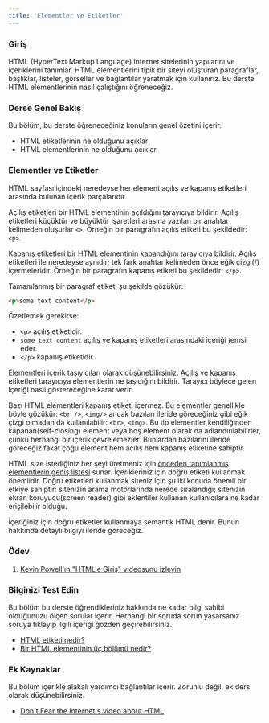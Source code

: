 ```yaml
---
title: 'Elementler ve Etiketler'
---
```


### Giriş

HTML (HyperText Markup Language) internet sitelerinin yapılarını ve içeriklerini tanımlar. HTML elementlerini tipik bir siteyi oluşturan paragraflar, başlıklar, listeler, görseller ve bağlantılar yaratmak için kullanırız. Bu derste HTML elementlerinin nasıl çalıştığını öğreneceğiz.

### Derse Genel Bakış

Bu bölüm, bu derste öğreneceğiniz konuların genel özetini içerir.

- HTML etiketlerinin ne olduğunu açıklar
- HTML elementlerinin ne olduğunu açıklar

### Elementler ve Etiketler

HTML sayfası içindeki neredeyse her element açılış ve kapanış etiketleri arasında bulunan içerik parçalarıdır.

Açılış etiketleri bir HTML elementinin açıldığını tarayıcıya bildirir. Açılış etiketleri küçüktür ve büyüktür işaretleri arasına yazılan bir anahtar kelimeden oluşurlar `<>`. Örneğin bir paragrafın açılış etiketi bu şekildedir: `<p>`.

Kapanış etiketleri bir HTML elementinin kapandığını tarayıcıya bildirir. Açılış etiketleri ile neredeyse aynıdır; tek fark anahtar kelimeden önce eğik çizgi(/) içermeleridir. Örneğin bir paragrafın kapanış etiketi bu şekildedir: `</p>`.

Tamamlanmış bir paragraf etiketi şu şekilde gözükür:

```html
<p>some text content</p>
```

Özetlemek gerekirse:

- `<p>` açılış etiketidir.
- `some text content` açılış ve kapanış etiketleri arasındaki içeriği temsil eder.
- `</p>` kapanış etiketidir.

Elementleri içerik taşıyıcıları olarak düşünebilirsiniz. Açılış ve kapanış etiketleri tarayıcıya elementlerin ne taşıdığını bildirir. Tarayıcı böylece gelen içeriği nasıl göstereceğine karar verir.

Bazı HTML elementleri kapanış etiketi içermez. Bu elementler genellikle böyle gözükür: `<br />`, `<img/>` ancak bazıları ileride göreceğiniz gibi eğik çizgi olmadan da kullanılabilir: `<br>`, `<img>`. Bu tip elementler kendiliğinden kapanan(self-closing) element veya boş element olarak da adlandırılabilirler, çünkü herhangi bir içerik çevrelemezler. Bunlardan bazılarını ileride göreceğiz fakat çoğu element hem açılış hem kapanış etiketine sahiptir.

HTML size istediğiniz her şeyi üretmeniz için [önceden tanımlanmış elementlerin geniş listesi](https://developer.mozilla.org/en-US/docs/Web/HTML/Element) sunar. İçerikleriniz için doğru etiketi kullanmak önemlidir. Doğru etiketleri kullanmak siteniz için şu iki konuda önemli bir etkiye sahiptir: sitenizin arama motorlarında nerede sıralandığı; sitenizin ekran koruyucu(screen reader) gibi eklentiler kullanan kullanıcılara ne kadar erişilebilir olduğu.

İçeriğiniz için doğru etiketler kullanmaya semantik HTML denir. Bunun hakkında detaylı bilgiyi ileride göreceğiz.

### Ödev

<div class="lesson-content__panel" markdown="1">

1.  [Kevin Powell'ın "HTML'e Giriş" videosunu izleyin](https://www.youtube.com/watch?v=LGQuIIv2RVA&list=PL4-IK0AVhVjM0xE0K2uZRvsM7LkIhsPT-)

</div>

### Bilginizi Test Edin

Bu bölüm bu derste öğrendikleriniz hakkında ne kadar bilgi sahibi olduğunuzu ölçen sorular içerir. Herhangi bir soruda sorun yaşarsanız soruya tıklayıp ilgili içeriği gözden geçirebilirsiniz.

- [HTML etiketi nedir?](#elements-and-tags)
- [Bir HTML elementinin üç bölümü nedir?](#elements-and-tags)

### Ek Kaynaklar

Bu bölüm içerikle alakalı yardımcı bağlantılar içerir. Zorunlu değil, ek ders olarak düşünebilirsiniz.

- [Don't Fear the Internet's video about HTML](http://www.dontfeartheinternet.com/02-html)
